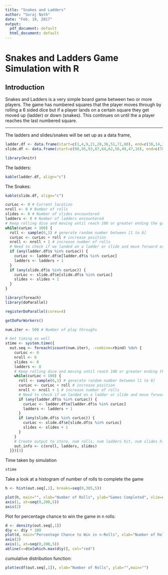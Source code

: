 ```yaml
---
title: "Snakes and Ladders"
author: "Suraj Nath"
date: "Feb. 19, 2017"
output:
  pdf_document: default
  html_document: default
---
```

# Snakes and Ladders Game Simulation with R

## Introduction

Snakes and Ladders is a very simple board game between two or more players. The game has numbered squares that the player moves through by rolling a 6 sided dice but if a player lands on a certain square they get moved up (ladder) or down (snakes). This continues on until the a player reaches the last numbered square.

---

The ladders and slides/snakes will be set up as a data frame,

```r
ladder.df <- data.frame(start=c(1,4,9,21,28,36,51,71,80), end=c(38,14,31,42,84,44,67,91,100))
slide.df <- data.frame(start=c(98,95,93,87,64,62,56,49,47,16), end=c(78,75,73,24,60,19,53,11,26,6))
```

``` r
library(knitr)
```

The ladders:

``` r
kable(ladder.df, align="c")
```

The Snakes:

``` r
kable(slide.df, align="c")
```

```r
curLoc <- 0 # Current location
nroll <- 0 # Number of rolls
slides <- 0 # Number of slides encountered
ladders <- 0 # Number of ladders encountered
# Keep rolling dice and moving until reach 100 or greater ending the game
while(curLoc < 100) {
  roll <- sample(6,1) # generate random number between [1 to 6]
  curLoc <- curLoc + roll # increase position
  nroll <- nroll + 1 # increase number of rolls
  # Need to check if we landed on a ladder or slide and move forward or back
  if (any(ladder.df$s %in% curLoc)) {
    curLoc <- ladder.df$e[ladder.df$s %in% curLoc]
    ladders <- ladders + 1
  }
  if (any(slide.df$s %in% curLoc)) {
    curLoc <- slide.df$e[slide.df$s %in% curLoc]
    slides <- slides + 1
  }
}
```

``` r
library(foreach)
library(doParallel)
```

``` r
registerDoParallel(cores=4)
```

``` r
getDoParWorkers()
```
``` r
num.iter <- 500 # Number of play throughs

# Get timing as well
stime <- system.time({
  out.seq <- foreach(icount(num.iter), .combine=rbind) %do% {
    curLoc <- 0
    nroll <- 0
    slides <- 0
    ladders <- 0
    # Keep rolling dice and moving until reach 100 or greater ending the game
    while(curLoc < 100) {
      roll <- sample(6,1) # generate random number between [1 to 6]
      curLoc <- curLoc + roll # increase position
      nroll <- nroll + 1 # increase number of rolls
      # Need to check if we landed on a ladder or slide and move forward or back
      if (any(ladder.df$s %in% curLoc)) {
        curLoc <- ladder.df$e[ladder.df$s %in% curLoc]
        ladders <- ladders + 1
      }
      if (any(slide.df$s %in% curLoc)) {
        curLoc <- slide.df$e[slide.df$s %in% curLoc]
        slides <- slides + 1
      }
    }
    # Create output to store, num rolls, num ladders hit, num slides hit
    out.info <- c(nroll, ladders, slides)
  }})[3]
```
Time taken by simulation

```r
stime
```

Take a look at a histogram of number of rolls to complete the game

``` r
h <- hist(out.seq[,1], breaks=seq(0,305,5))
```

``` r
plot(h, main="", xlab="Number of Rolls", ylab="Games Completed", xlim=c(0,200), axes=F)
axis(1, at=seq(0,200,5))
axis(2)
```

Plot for percentage chance to win the game in n rolls:

``` r
d <- density(out.seq[,1])
d$y <- d$y * 100
plot(d, main="Percentage Chance to Win in n-Rolls", xlab="Number of Rolls", ylab="Percentage", xlim=c(0,200), axes=F)
axis(2)
axis(1, at=seq(0,200,5))
abline(v=d$x[which.max(d$y)], col="red")
```

cumulative distribution function:

``` r
plot(ecdf(out.seq[,1]), xlab="Number of Rolls", ylab="",main="")
```